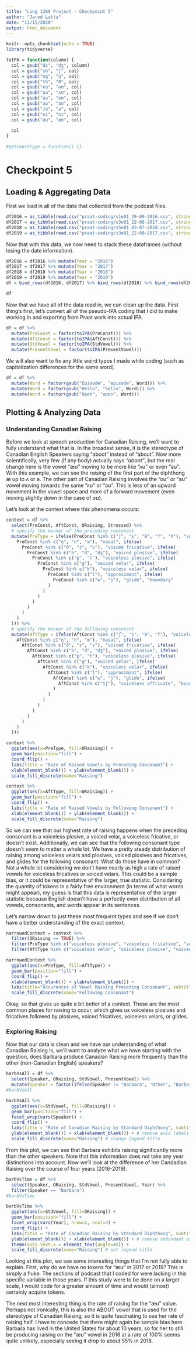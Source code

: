 ```yaml
---
title: "Ling 1269 Project - Checkpoint 5"
author: "Jarod Latta"
date: "11/15/2020"
output: html_document
---
```


```r
knitr::opts_chunk$set(echo = TRUE)
library(tidyverse)

toIPA = function(column) {
  col = gsub("dz", "dʒ", column)
  col = gsub("sh", "ʃ", col)
  col = gsub("ng", "ŋ", col)
  col = gsub("th", "θ", col)
  col = gsub("eu", "əʊ", col)
  col = gsub("uu", "ʌʊ", col)
  col = gsub("ou", "oʊ", col)
  col = gsub("au", "aʊ", col)
  col = gsub("/e", "ə", col)
  col = gsub("oi", "oɪ", col)
  col = gsub("æu", "æʊ", col)
  
  col
}

#getConstType = function() {}
```

# Checkpoint 5

## Loading & Aggregating Data

First we load in all of the data that collected from the podcast files.

```r
df2016 = as_tibble(read.csv("praat-coding/s1e01_29-09-2016.csv", stringsAsFactors = TRUE))
df2017 = as_tibble(read.csv("praat-coding/s3e01_22-08-2017.csv", stringsAsFactors = TRUE))
df2018 = as_tibble(read.csv("praat-coding/s5e01_03-07-2018.csv", stringsAsFactors = TRUE))
df2019 = as_tibble(read.csv("praat-coding/s3e01_22-08-2017.csv", stringsAsFactors = TRUE))
```

Now that with this data, we now need to stack these dataframes (without losing the date information).

```r
df2016 = df2016 %>% mutate(Year = "2016")
df2017 = df2017 %>% mutate(Year = "2017")
df2018 = df2018 %>% mutate(Year = "2018")
df2019 = df2019 %>% mutate(Year = "2019")
df = bind_rows(df2016, df2017) %>% bind_rows(df2018) %>% bind_rows(df2019)
```

```r
df
```

Now that we have all of the data read in, we can clean up the data. First thing's first, let's convert all of the pseudo-IPA coding that I did to make working in and exporting from Praat work into actual IPA.

```r
df = df %>% 
  mutate(PreConst = factor(toIPA(PreConst))) %>% 
  mutate(AftConst = factor(toIPA(AftConst))) %>% 
  mutate(StdVowel = factor(toIPA(StdVowel))) %>% 
  mutate(PresentVowel = factor(toIPA(PresentVowel)))
```

We will also want to fix any little weird typos I made while coding (such as capitalization differences for the same word).

```r
df = df %>% 
  mutate(Word = factor(gsub("Episode", "episode", Word))) %>% 
  mutate(Word = factor(gsub("Hello", "hello", Word))) %>% 
  mutate(Word = factor(gsub("Open", "open", Word)))
```

## Plotting & Analyzing Data

### Understanding Canadian Raising

Before we look at speech production for Canadian Raising, we'll want to fully understand what that is. In the broadest sense, it is the stereotype of Canadian English Speakers saying "aboot" instead of "about". Now more scientifically, very few (if any body) actually says *"aboot"*, but the real change here is the vowel "æʊ" moving to be more like "ʌʊ" or even "əʊ". With this example, we can see the *raising* of the first part of the diphthong æ up to ʌ or ə. The other part of Canadian Raising involves the "oʊ" or "aʊ" vowel moving towards the same "ʌʊ" or "əʊ". This is less of an upward movement in the vowel space and more of a forward movement (even moving slightly down in the case of oʊ).

Let's look at the context where this phenomena occurs:

```r
context = df %>% 
  select(PreConst, AftConst, ORaising, Stressed) %>% 
  # specify the manner of the preceding consonant
  mutate(PreType = ifelse(PreConst %in% c("ʃ", "s", "θ", "f", "h"), "voiceless fricative", ifelse(
    PreConst %in% c("ŋ", "n", "m"), "nasal", ifelse(
      PreConst %in% c("ð", "z", "v"), "voiced fricative", ifelse(
        PreConst %in% c("b", "d", "dʒ"), "voiced plosive", ifelse(
          PreConst %in% c("p", "t"), "voiceless plosive", ifelse(
            PreConst %in% c("g"), "voiced velar", ifelse(
              PreConst %in% c("k"), "voiceless velar", ifelse(
                PreConst %in% c("l"), "approximant", ifelse(
                  PreConst %in% c("w", "j"), "glide", "boundary"
                )
              )
            )
          )
        )
      )
    )
  ))) %>% 
  # specify the manner of the following consonant
  mutate(AftType = ifelse(AftConst %in% c("ʃ", "s", "θ", "f"), "voiceless fricative", ifelse(
    AftConst %in% c("ŋ", "n", "m"), "nasal", ifelse(
      AftConst %in% c("ð", "z", "v"), "voiced fricative", ifelse(
        AftConst %in% c("b", "d", "dʒ"), "voiced plosive", ifelse(
          AftConst %in% c("p", "t"), "voiceless plosive", ifelse(
            AftConst %in% c("g"), "voiced velar", ifelse(
              AftConst %in% c("k"), "voiceless velar", ifelse(
                AftConst %in% c("l"), "approximant", ifelse(
                  AftConst %in% c("w", "j"), "glide", ifelse(
                    AftConst %in% c("tʃ"), "voiceless affricate", "boundary"
                  )
                )
              )
            )
          )
        )
      )
    )
  )))

context %>%
  ggplot(aes(x=PreType, fill=ORaising)) +
  geom_bar(position="fill") +
  coord_flip() +
  labs(title = "Rate of Raised Vowels by Preceding Consonant") +
  xlab(element_blank()) + ylab(element_blank()) + 
  scale_fill_discrete(name="Raising")

context %>% 
  ggplot(aes(x=AftType, fill=ORaising)) +
  geom_bar(position="fill") +
  coord_flip() +
  labs(title = "Rate of Raised Vowels by Following Consonant") +
  xlab(element_blank()) + ylab(element_blank()) + 
  scale_fill_discrete(name="Raising")
```

So we can see that our highest rate of raising happens when the preceding consonant is a voiceless plosive, a voiced velar, a voiceless fricative, or doesn't exist. Additionally, we can see that the following consonant type doesn't seem to matter a whole lot. We have a pretty steady distribution of raising among voiceless velars and plosives, voiced plosives and fricatives, and glides for the following consonant. What do those have in common? Not a whole lot considering we don't have nearly as high a rate of raised vowels for voiceless fricatives or voiced velars. This could be a sample bias, or it could be representative of the larger, true statistic. Considering the quantity of tokens in a fairly free environment (in terms of what words might appear), my guess is that this data is representative of the larger statistic because English doesn't have a perfectly even distribution of all vowels, consonants, and words appear in its sentences.

Let's narrow down to just these most frequent types and see if we don't have a better understanding of the exact context.

```r
narrowedContext = context %>% 
  filter(ORaising == TRUE) %>% 
  filter(PreType %in% c("voiceless plosive", "voiceless fricative", "voiced velar", "boundary")) %>% 
  filter(AftType %in% c("voiceless velar", "voiceless plosive", "voiced plosive", "voiced fricative", "glide"))

narrowedContext %>% 
  ggplot(aes(x=PreType, fill=AftType)) +
  geom_bar(position="fill") +
  coord_flip() +
  xlab(element_blank()) + ylab(element_blank()) +
  labs(title="Occurences of Vowel Raising Preceding Consonant", subtitle="Subdivided According to Following Consonant") +
  scale_fill_discrete(name="Following Consonant")
```

Okay, so that gives us quite a bit better of a context. These are the most common places for raising to occur, which gives us voiceless plosives and fricatives followed by plosives, voiced fricatives, voiceless velars, or glides.

### Exploring Raising

Now that our data is clean and we have our understanding of what Canadian Raising is, we'll want to analyze what we have starting with the question, does Barbara produce Canadian Raising more frequently than the other (non-Canadian English) speakers?

```r
barbVsAll = df %>% 
  select(Speaker, ORaising, StdVowel, PresentVowel) %>% 
  mutate(Speaker = factor(ifelse(Speaker != "Barbara", "Other", "Barbara")))
#barbVsAll

barbVsAll %>%
  ggplot(aes(x=StdVowel, fill=ORaising)) +
  geom_bar(position="fill") +
  facet_wrap(vars(Speaker)) +
  coord_flip() +
  labs(title = "Rate of Canadian Raising by Standard Diphthong", subtitle = "Barbara vs All") +
  ylab(element_blank()) + xlab(element_blank()) + # remove axis labels bc unnecessary
  scale_fill_discrete(name="Raising") # change legend title
```

From this plot, we can see that Barbara exhibits raising significantly more than the other speakers. Note that this information does not take any year distinctions into account. Now we'll look at the difference of her Candadian Raising over the course of four years (2016-2019).

```r
barbVsTime = df %>% 
  select(Speaker, ORaising, StdVowel, PresentVowel, Year) %>% 
  filter(Speaker == "Barbara")
#barbVsTime

barbVsTime %>% 
  ggplot(aes(x=StdVowel, fill=ORaising)) +
  geom_bar(position="fill") +
  facet_wrap(vars(Year), nrow=1, ncol=4) +
  coord_flip() +
  labs(title = "Rate of Canadian Raising by Standard Diphthong", subtitle = "Barbara Over Time") +
  ylab(element_blank()) + xlab(element_blank()) + # remove redundant axes
  theme(axis.text.x = element_text(angle=45)) +
  scale_fill_discrete(name="Raising") # set legend title
```

Looking at this plot, we see some interesting things that I'm not fully able to explain. First, why do we have no tokens for "æʊ" in 2017 or 2019? This is simply a fluke. The sections of podcast that I coded for were lacking in this specific variable in those years. If this study were to be done on a larger scale, I would code for a greater amount of time and would (almost) certainly acquire tokens.

The next most interesting thing is the rate of raising for the "æʊ" value. Perhaps not ironically, this is also the ABOUT vowel that is used for the stereotype of Canadian Raising, so it is quite fascinating to see her rate of raising half. I have to concede that there might again be sample bias here. Barbara has lived in the United States for about 10 years, so for her to *still* be producing raising on the "æʊ" vowel in 2016 at a rate of 100% seems quite unlikely, especially seeing it drop to about 55% in 2018.
